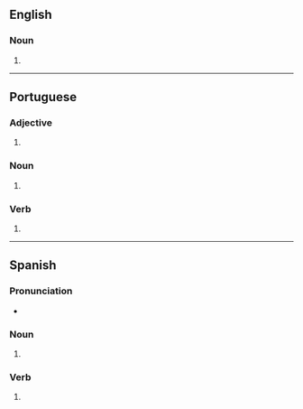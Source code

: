 ==English==

===Noun===
{{head|en|noun plural form}}

# {{plural of|soldado|lang=en}}

----

==Portuguese==

===Adjective===
{{head|pt|adjective form|g=m-p}}

# {{pt-adj form of|soldado|m|pl}}

===Noun===
{{head|pt|noun form|g=m-p|g2=f-p}}

# {{pt-noun form of|soldado|onlym|pl}}

===Verb===
{{pt-pp|soldad|soldar}}

# {{pt-verb-form-of|soldar}}

----

==Spanish==

===Pronunciation===
* {{es-IPA}}

===Noun===
{{head|es|noun plural form|g=m-p}}

# {{inflection of|soldado||p|lang=es}}

===Verb===
{{head|es|past participle form|g=m-p}}

# {{es-verb form of|soldar|ending=-ar|mood=participle|number=p|gender=m}}